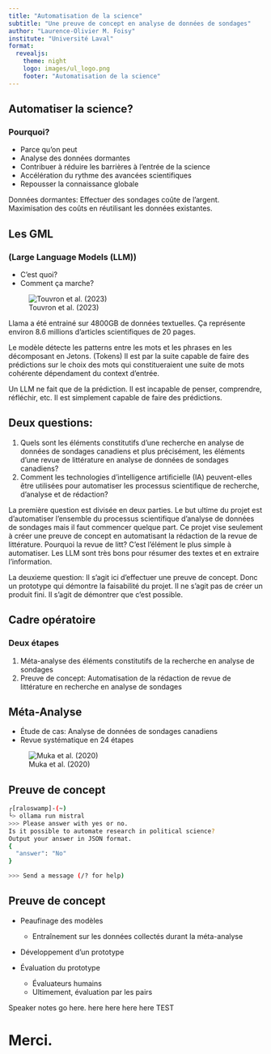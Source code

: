 ```yaml
---
title: "Automatisation de la science"
subtitle: "Une preuve de concept en analyse de données de sondages"
author: "Laurence-Olivier M. Foisy"
institute: "Université Laval"
format:
  revealjs: 
    theme: night
    logo: images/ul_logo.png
    footer: "Automatisation de la science"
---
```


## Automatiser la science?
### Pourquoi? 
::: {.incremental}
- Parce qu'on peut
- Analyse des données dormantes
- Contribuer à réduire les barrières à l'entrée de la science
- Accélération du rythme des avancées scientifiques
- Repousser la connaissance globale
:::

::: {.notes}
Données dormantes: Effectuer des sondages coûte de l'argent. Maximisation des coûts en réutilisant les données existantes.
:::

## Les GML 
### (Large Language Models (LLM))
- C'est quoi?
- Comment ça marche?

![Touvron et al. (2023)](images/training_dataset.png)

::: {.notes}
Llama a été entrainé sur 4800GB de données textuelles. Ça représente environ 8.6 millions d'articles scientifiques de 20 pages.

Le modèle détecte les patterns entre les mots et les phrases en les décomposant en Jetons. (Tokens) Il est par la suite capable de faire des prédictions sur le choix des mots qui constitueraient une suite de mots cohérente dépendament du context d'entrée. 

Un LLM ne fait que de la prédiction. Il est incapable de penser, comprendre, réfléchir, etc. Il est simplement capable de faire des prédictions.
:::

## Deux questions:
1. Quels sont les éléments constitutifs d'une recherche en analyse de données de sondages canadiens et plus précisément, les éléments d'une revue de littérature en analyse de données de sondages canadiens?
1. Comment les technologies d'intelligence artificielle (IA) peuvent-elles être utilisées pour automatiser les processus scientifique de recherche, d'analyse et de rédaction?

::: {.notes}
La première question est divisée en deux parties. Le but ultime du projet est d'automatiser l'ensemble du processus scientifique d'analyse de données de sondages mais il faut commencer quelque part. Ce projet vise seulement à créer une preuve de concept en automatisant la rédaction de la revue de littérature. Pourquoi la revue de litt? C'est l'élément le plus simple à automatiser. Les LLM sont très bons pour résumer des textes et en extraire l'information.

La deuxieme question: Il s'agit ici d'effectuer une preuve de concept. Donc un prototype qui démontre la faisabilité du projet. Il ne s'agit pas de créer un produit fini. Il s'agit de démontrer que c'est possible.
:::

## Cadre opératoire
### Deux étapes

1. Méta-analyse des éléments constitutifs de la recherche en analyse de sondages
1. Preuve de concept: Automatisation de la rédaction de revue de littérature en recherche en analyse de sondages

## Méta-Analyse

- Étude de cas: Analyse de données de sondages canadiens
- Revue systématique en 24 étapes

![Muka et al. (2020)](images/24_step_process.png)

## Preuve de concept

```bash
┌[ral☮swamp]-(~)
└> ollama run mistral
>>> Please answer with yes or no. 
Is it possible to automate research in political science? 
Output your answer in JSON format.
{   
  "answer": "No"
}

>>> Send a message (/? for help)
```

## Preuve de concept

::: {.incremental}
- Peaufinage des modèles
  - Entraînement sur les données collectés durant la méta-analyse

- Développement d'un prototype

- Évaluation du prototype
  - Évaluateurs humains
  - Ultimement, évaluation par les pairs
:::

::: {.notes}
Speaker notes go here. here here here here TEST
:::

# Merci.